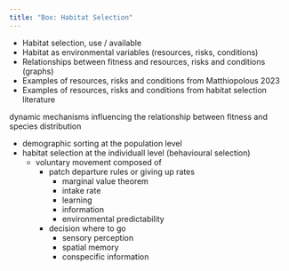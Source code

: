 ```yaml
---
title: "Box: Habitat Selection"
---
```



- Habitat selection, use /  available
- Habitat as environmental variables (resources, risks, conditions)
- Relationships between fitness and resources, risks and conditions (graphs)
- Examples of resources, risks and conditions from Matthiopolous 2023
- Examples of resources, risks and conditions from habitat selection literature


dynamic mechanisms influencing the relationship between fitness and species distribution

- demographic sorting at the population level
- habitat selection at the individuall level (behavioural selection)
    - voluntary movement composed of 
        - patch departure rules or giving up rates
            - marginal value theorem
            - intake rate
            - learning
            - information
            - environmental predictability
        - decision where to go
            - sensory perception
            - spatial memory
            - conspecific information


    


